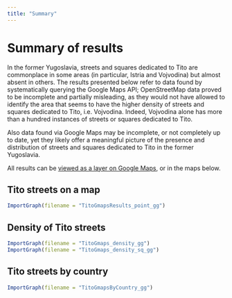 ```yaml
---
title: "Summary"
---
```


# Summary of results

In the former Yugoslavia, streets and squares dedicated to Tito are commonplace in some areas (in particular, Istria and Vojvodina) but almost absent in others. The results presented below refer to data found by systematically querying the Google Maps API; OpenStreetMap data proved to be incomplete and partially misleading, as they would not have allowed to identify the area that seems to have the higher density of streets and squares dedicated to Tito, i.e. Vojvodina. Indeed, Vojvodina alone has more than a hundred instances of streets or squares dedicated to Tito. 

Also data found via Google Maps may be incomplete, or not completely up to date, yet they likely offer a meaningful picture of the presence and distribution of streets and squares dedicated to Tito in the former Yugoslavia.

All results can be [viewed as a layer on Google Maps](https://www.google.com/maps/d/viewer?mid=1U7EqM2XDLHpyjJaEBy3inOETYg4), or in the maps below.

## Tito streets on a map

```r
ImportGraph(filename = "TitoGmapsResults_point_gg")
```

## Density of Tito streets

```r
ImportGraph(filename = "TitoGmaps_density_gg")
ImportGraph(filename = "TitoGmaps_density_sq_gg")
```

## Tito streets by country

```r
ImportGraph(filename = "TitoGmapsByCountry_gg")
```

